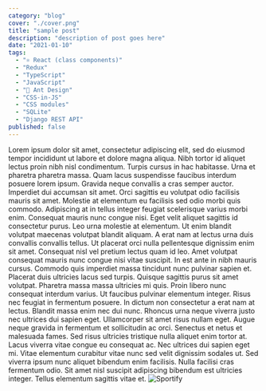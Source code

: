 ```yaml
---
category: "blog"
cover: "./cover.png"
title: "sample post"
description: "description of post goes here"
date: "2021-01-10"
tags:
  - "⚛ React (class components)"
  - "Redux"
  - "TypeScript"
  - "JavaScript"
  - "🐜 Ant Design"
  - "CSS-in-JS"
  - "CSS modules"
  - "SQLite"
  - "Django REST API"
published: false
---
```


Lorem ipsum dolor sit amet, consectetur adipiscing elit, sed do eiusmod tempor incididunt ut labore et dolore magna aliqua. Nibh tortor id aliquet lectus proin nibh nisl condimentum. Turpis cursus in hac habitasse. Urna et pharetra pharetra massa. Quam lacus suspendisse faucibus interdum posuere lorem ipsum. Gravida neque convallis a cras semper auctor. Imperdiet dui accumsan sit amet. Orci sagittis eu volutpat odio facilisis mauris sit amet. Molestie at elementum eu facilisis sed odio morbi quis commodo. Adipiscing at in tellus integer feugiat scelerisque varius morbi enim. Consequat mauris nunc congue nisi. Eget velit aliquet sagittis id consectetur purus. Leo urna molestie at elementum. Ut enim blandit volutpat maecenas volutpat blandit aliquam. A erat nam at lectus urna duis convallis convallis tellus. Ut placerat orci nulla pellentesque dignissim enim sit amet. Consequat nisl vel pretium lectus quam id leo. Amet volutpat consequat mauris nunc congue nisi vitae suscipit. In est ante in nibh mauris cursus. Commodo quis imperdiet massa tincidunt nunc pulvinar sapien et. Placerat duis ultricies lacus sed turpis. Quisque sagittis purus sit amet volutpat. Pharetra massa massa ultricies mi quis. Proin libero nunc consequat interdum varius. Ut faucibus pulvinar elementum integer. Risus nec feugiat in fermentum posuere. In dictum non consectetur a erat nam at lectus. Blandit massa enim nec dui nunc. Rhoncus urna neque viverra justo nec ultrices dui sapien eget. Ullamcorper sit amet risus nullam eget. Augue neque gravida in fermentum et sollicitudin ac orci. Senectus et netus et malesuada fames. Sed risus ultricies tristique nulla aliquet enim tortor at. Lacus viverra vitae congue eu consequat ac. Nec ultrices dui sapien eget mi. Vitae elementum curabitur vitae nunc sed velit dignissim sodales ut. Sed viverra ipsum nunc aliquet bibendum enim facilisis. Nulla facilisi cras fermentum odio. Sit amet nisl suscipit adipiscing bibendum est ultricies integer. Tellus elementum sagittis vitae et.
![Sportify](./cover.png)
